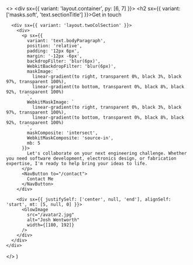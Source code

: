 

  <>
    <div sx={{ variant: 'layout.container', py: [6, 7] }}>
      <h2 sx={{ variant: ['masks.soft', 'text.sectionTitle'] }}>Get in touch</h2>

      <div sx={{ variant: 'layout.twoColSection' }}>
        <div>
          <p sx={{
            variant: 'text.bodyParagraph',
            position: 'relative',
            padding: '12px 6px',
            margin: '-12px -6px',
            backdropFilter: 'blur(6px)',
            WebkitBackdropFilter: 'blur(6px)',
            maskImage: `
              linear-gradient(to right, transparent 0%, black 3%, black 97%, transparent 100%),
              linear-gradient(to bottom, transparent 0%, black 8%, black 92%, transparent 100%)
            `,
            WebkitMaskImage: `
              linear-gradient(to right, transparent 0%, black 3%, black 97%, transparent 100%),
              linear-gradient(to bottom, transparent 0%, black 8%, black 92%, transparent 100%)
            `,
            maskComposite: 'intersect',
            WebkitMaskComposite: 'source-in',
            mb: 5
          }}>
            Let's collaborate on your next engineering challenge. Whether you need software development, electronics design, or fabrication expertise, I'm ready to help bring your ideas to life.
          </p>
          <NavButton to="/contact">
            Contact Me
          </NavButton>
        </div>

        <div sx={{ justifySelf: ['center', null, 'end'], alignSelf: 'start', mt: [5, null, 0] }}>
          <GlowImage
            src="/avatar2.jpg"
            alt="Josh Wentworth"
            width={[180, 192]}
          />
        </div>
      </div>
    </div>

  </>
)
